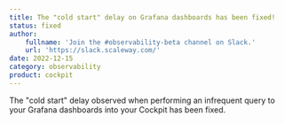 ```yaml
---
title: The "cold start" delay on Grafana dashboards has been fixed!
status: fixed
author:
    fullname: 'Join the #observability-beta channel on Slack.'
    url: 'https://slack.scaleway.com/'
date: 2022-12-15
category: observability
product: cockpit
---
```


The "cold start" delay observed when performing an infrequent query to your Grafana dashboards into your Cockpit has been fixed.